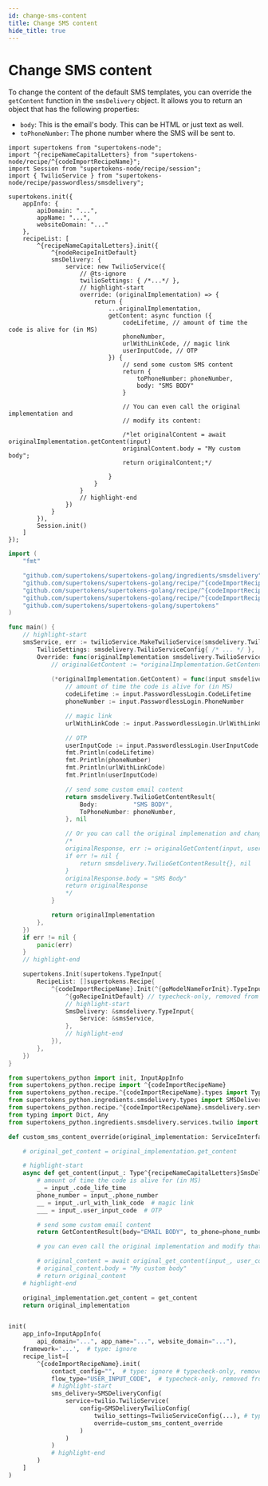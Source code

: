 ```yaml
---
id: change-sms-content
title: Change SMS content
hide_title: true
---
```


<!-- COPY DOCS -->
<!-- ./passwordless/sms-delivery/twilio/change-sms-content.mdx -->


# Change SMS content

To change the content of the default SMS templates, you can override the `getContent` function in the `smsDelivery` object. It allows you to return an object that has the following properties:
- `body`: This is the email's body. This can be HTML or just text as well.
- `toPhoneNumber`: The phone number where the SMS will be sent to.

<BackendSDKTabs>
<TabItem value="nodejs">

```tsx
import supertokens from "supertokens-node";
import ^{recipeNameCapitalLetters} from "supertokens-node/recipe/^{codeImportRecipeName}";
import Session from "supertokens-node/recipe/session";
import { TwilioService } from "supertokens-node/recipe/passwordless/smsdelivery";

supertokens.init({
    appInfo: {
        apiDomain: "...",
        appName: "...",
        websiteDomain: "..."
    },
    recipeList: [
        ^{recipeNameCapitalLetters}.init({
            ^{nodeRecipeInitDefault}
            smsDelivery: {
                service: new TwilioService({
                    // @ts-ignore
                    twilioSettings: { /*...*/ },
                    // highlight-start
                    override: (originalImplementation) => {
                        return {
                            ...originalImplementation,
                            getContent: async function ({
                                codeLifetime, // amount of time the code is alive for (in MS)
                                phoneNumber,
                                urlWithLinkCode, // magic link
                                userInputCode, // OTP
                            }) {
                                // send some custom SMS content
                                return {
                                    toPhoneNumber: phoneNumber,
                                    body: "SMS BODY"
                                }

                                // You can even call the original implementation and
                                // modify its content:

                                /*let originalContent = await originalImplementation.getContent(input)
                                originalContent.body = "My custom body";
                                return originalContent;*/

                            }
                        }
                    }
                    // highlight-end
                })
            }
        }),
        Session.init()
    ]
});
```
</TabItem>
<TabItem value="go">

```go
import (
    "fmt"

    "github.com/supertokens/supertokens-golang/ingredients/smsdelivery"
    "github.com/supertokens/supertokens-golang/recipe/^{codeImportRecipeName}"
    "github.com/supertokens/supertokens-golang/recipe/^{codeImportRecipeName}/^{goModelName}"
    "github.com/supertokens/supertokens-golang/recipe/^{codeImportRecipeName}/smsdelivery/twilioService"
    "github.com/supertokens/supertokens-golang/supertokens"
)

func main() {
    // highlight-start
    smsService, err := twilioService.MakeTwilioService(smsdelivery.TwilioTypeInput{
		TwilioSettings: smsdelivery.TwilioServiceConfig{ /* ... */ },
		Override: func(originalImplementation smsdelivery.TwilioServiceInterface) smsdelivery.TwilioServiceInterface {
			// originalGetContent := *originalImplementation.GetContent
			
            (*originalImplementation.GetContent) = func(input smsdelivery.SmsType, userContext supertokens.UserContext) (smsdelivery.TwilioGetContentResult, error) {
				// amount of time the code is alive for (in MS)
				codeLifetime := input.PasswordlessLogin.CodeLifetime
				phoneNumber := input.PasswordlessLogin.PhoneNumber

				// magic link
				urlWithLinkCode := input.PasswordlessLogin.UrlWithLinkCode

				// OTP
				userInputCode := input.PasswordlessLogin.UserInputCode
				fmt.Println(codeLifetime)
				fmt.Println(phoneNumber)
				fmt.Println(urlWithLinkCode)
				fmt.Println(userInputCode)

				// send some custom email content
				return smsdelivery.TwilioGetContentResult{
					Body:          "SMS BODY",
					ToPhoneNumber: phoneNumber,
				}, nil

                // Or you can call the original implemenation and change its content:
                /*
                originalResponse, err := originalGetContent(input, userContex)
                if err != nil {
                    return smsdelivery.TwilioGetContentResult{}, nil
                }
                originalResponse.body = "SMS Body"
                return originalResponse
                */
			}

			return originalImplementation
		},
	})
	if err != nil {
		panic(err)
	}
    // highlight-end

    supertokens.Init(supertokens.TypeInput{
        RecipeList: []supertokens.Recipe{
            ^{codeImportRecipeName}.Init(^{goModelNameForInit}.TypeInput{
                ^{goRecipeInitDefault} // typecheck-only, removed from output
                // highlight-start
                SmsDelivery: &smsdelivery.TypeInput{
					Service: &smsService,
				},
                // highlight-end
            }),
        },
    })
}
```
</TabItem>
<TabItem value="python">

```python
from supertokens_python import init, InputAppInfo
from supertokens_python.recipe import ^{codeImportRecipeName}
from supertokens_python.recipe.^{codeImportRecipeName}.types import Type^{recipeNameCapitalLetters}SmsDeliveryInput
from supertokens_python.ingredients.smsdelivery.types import SMSDeliveryConfig
from supertokens_python.recipe.^{codeImportRecipeName}.smsdelivery.services import twilio
from typing import Dict, Any
from supertokens_python.ingredients.smsdelivery.services.twilio import ServiceInterface, GetContentResult, SMSDeliveryTwilioConfig, TwilioServiceConfig

def custom_sms_content_override(original_implementation: ServiceInterface[Type^{recipeNameCapitalLetters}SmsDeliveryInput]) -> ServiceInterface[Type^{recipeNameCapitalLetters}SmsDeliveryInput]:

    # original_get_content = original_implementation.get_content

    # highlight-start
    async def get_content(input_: Type^{recipeNameCapitalLetters}SmsDeliveryInput, user_context: Dict[str, Any]) -> GetContentResult:
        # amount of time the code is alive for (in MS)
        _ = input_.code_life_time
        phone_number = input_.phone_number
        __ = input_.url_with_link_code  # magic link
        ___ = input_.user_input_code  # OTP

        # send some custom email content
        return GetContentResult(body="EMAIL BODY", to_phone=phone_number)

        # you can even call the original implementation and modify that

        # original_content = await original_get_content(input_, user_context)
        # original_content.body = "My custom body"
        # return original_content
    # highlight-end

    original_implementation.get_content = get_content
    return original_implementation


init(
    app_info=InputAppInfo(
        api_domain="...", app_name="...", website_domain="..."),
    framework='...',  # type: ignore
    recipe_list=[
        ^{codeImportRecipeName}.init(
            contact_config="",  # type: ignore # typecheck-only, removed from output
            flow_type="USER_INPUT_CODE",  # typecheck-only, removed from output
            # highlight-start
            sms_delivery=SMSDeliveryConfig(
                service=twilio.TwilioService(
                    config=SMSDeliveryTwilioConfig(
                        twilio_settings=TwilioServiceConfig(...), # type: ignore
                        override=custom_sms_content_override
                    )
                )
            )
            # highlight-end
        )
    ]
)
```

</TabItem>
</BackendSDKTabs>
